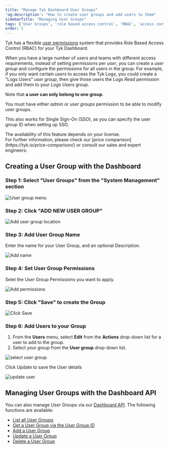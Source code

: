 ```yaml
---
title: "Manage Tyk Dashboard User Groups"
'og:description': "How to create user groups and add users to them"
sidebarTitle: "Managing User Groups"
tags: ['User Groups', 'role based access control', 'RBAC', 'access control', 'Tyk Dashboard']
order: 5
---
```



Tyk has a flexible [user permissions](/basic-config-and-security/security/dashboard/user-roles) system that provides Role Based Access Control (RBAC) for your Tyk Dashboard.

When you have a large number of users and teams with different access requirements, instead of setting permissions per *user*, you can create a *user group* and configure the permissions for all users in the group. For example, if you only want certain *users* to access the Tyk Logs, you could create a "Logs Users" *user group*, then give those users the *Logs Read* permission and add them to your *Logs Users* group.

Note that **a user can only belong to one group**.

You must have either *admin* or *user groups* permission to be able to modify user groups.

This also works for Single Sign-On (SSO), as you can specify the user group ID when setting up SSO.


<Note>
The availability of this feature depends on your license.
<br />
For further information, please check our [price comparison](https://tyk.io/price-comparison/) or consult our sales and expert engineers:
<ButtonLeft href="https://tyk.io/contact/" color="green" content="Contact us" />
</Note>



## Creating a User Group with the Dashboard

### Step 1: Select "User Groups" from the "System Management" section

<img src="/img/2.10/user_groups_menu.png" alt="User group menu" />

### Step 2: Click "ADD NEW USER GROUP"

<img src="/img/2.10/add_user_group.png" alt="Add user group location" />

### Step 3: Add User Group Name

Enter the name for your User Group, and an optional Description.

<img src="/img/2.10/user_group_details.png" alt="Add name" />

### Step 4: Set User Group Permissions

Selet the User Group Permissions you want to apply.

<img src="/img/2.10/user_group_permissions.png" alt="Add permissions" />

### Step 5: Click "Save" to create the Group

<img src="/img/2.10/user_group_save.png" alt="Click Save" />

### Step 6: Add Users to your Group

 1. From the **Users** menu, select **Edit** from the **Actions** drop-down list for a user to add to the group.
 2. Select your group from the **User group** drop-down list.

<img src="/img/2.10/user_select_group.png" alt="select user group" />

Click Update to save the User details

<img src="/img/2.10/user_reset_password.png" alt="update user" />

## Managing User Groups with the Dashboard API

You can also manage User Groups via our [Dashboard API](/tyk-apis/tyk-dashboard-api/user-groups). The following functions are available:

* [List all User Groups](/tyk-apis/tyk-dashboard-api/user-groups#list-user-groups)
* [Get a User Group via the User Group ID](/tyk-apis/tyk-dashboard-api/user-groups#get-user-group)
* [Add a User Group](/tyk-apis/tyk-dashboard-api/user-groups#add-user-group)
* [Update a User Group](/tyk-apis/tyk-dashboard-api/user-groups#update-user-group)
* [Delete a User Group](/tyk-apis/tyk-dashboard-api/user-groups#delete-user-group)
